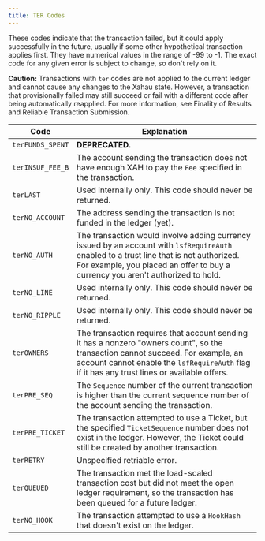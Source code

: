 ```yaml
---
title: TER Codes
---
```

These codes indicate that the transaction failed, but it could apply successfully in the future, usually if some other hypothetical transaction applies first. They have numerical values in the range of -99 to -1. The exact code for any given error is subject to change, so don't rely on it.

**Caution:** Transactions with `ter` codes are not applied to the current ledger and cannot cause any changes to the Xahau state. However, a transaction that provisionally failed may still succeed or fail with a different code after being automatically reapplied. For more information, see Finality of Results and Reliable Transaction Submission.

| Code             | Explanation                                                                                                                                                                                                                      |
| ---------------- | -------------------------------------------------------------------------------------------------------------------------------------------------------------------------------------------------------------------------------- |
| `terFUNDS_SPENT` | **DEPRECATED.**                                                                                                                                                                                                                  |
| `terINSUF_FEE_B` | The account sending the transaction does not have enough XAH to pay the `Fee` specified in the transaction.                                                                                                                      |
| `terLAST`        | Used internally only. This code should never be returned.                                                                                                                                                                        |
| `terNO_ACCOUNT`  | The address sending the transaction is not funded in the ledger (yet).                                                                                                                                                           |
| `terNO_AUTH`     | The transaction would involve adding currency issued by an account with `lsfRequireAuth` enabled to a trust line that is not authorized. For example, you placed an offer to buy a currency you aren't authorized to hold.       |
| `terNO_LINE`     | Used internally only. This code should never be returned.                                                                                                                                                                        |
| `terNO_RIPPLE`   | Used internally only. This code should never be returned.                                                                                                                                                                        |
| `terOWNERS`      | The transaction requires that account sending it has a nonzero "owners count", so the transaction cannot succeed. For example, an account cannot enable the `lsfRequireAuth` flag if it has any trust lines or available offers. |
| `terPRE_SEQ`     | The `Sequence` number of the current transaction is higher than the current sequence number of the account sending the transaction.                                                                                              |
| `terPRE_TICKET`  | The transaction attempted to use a Ticket, but the specified `TicketSequence` number does not exist in the ledger. However, the Ticket could still be created by another transaction.                                            |
| `terRETRY`       | Unspecified retriable error.                                                                                                                                                                                                     |
| `terQUEUED`      | The transaction met the load-scaled transaction cost but did not meet the open ledger requirement, so the transaction has been queued for a future ledger.                                                                       |
| `terNO_HOOK`     | The transaction attempted to use a `HookHash` that doesn't exist on the ledger.                                                                                                                                                  |
